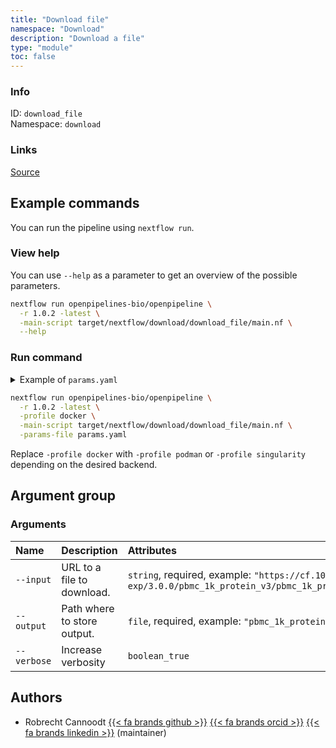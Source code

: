 ```yaml
---
title: "Download file"
namespace: "Download"
description: "Download a file"
type: "module"
toc: false
---
```


::: {.column-margin}

### Info

ID: `download_file`  
Namespace: `download`

### Links
[Source](https://github.com/openpipelines-bio/openpipeline/blob/1.0.2/src/download/download_file/config.vsh.yaml){.btn-action .btn-sm .btn-info .btn role="button"}

:::



## Example commands

You can run the pipeline using `nextflow run`.

### View help

You can use `--help` as a parameter to get an overview of the possible parameters.

```bash
nextflow run openpipelines-bio/openpipeline \
  -r 1.0.2 -latest \
  -main-script target/nextflow/download/download_file/main.nf \
  --help
```

### Run command

<details>
<summary>Example of `params.yaml`</summary>
```yaml
# Arguments
input: # please fill in - example: "https://cf.10xgenomics.com/samples/cell-exp/3.0.0/pbmc_1k_protein_v3/pbmc_1k_protein_v3_raw_feature_bc_matrix.h5"
# output: "$id.$key.output.h5"
verbose: false

# Nextflow input-output arguments
publish_dir: # please fill in - example: "output/"
# param_list: "my_params.yaml"
```
</details>

```bash
nextflow run openpipelines-bio/openpipeline \
  -r 1.0.2 -latest \
  -profile docker \
  -main-script target/nextflow/download/download_file/main.nf \
  -params-file params.yaml
```

:::{.callout-note}
Replace `-profile docker` with `-profile podman` or `-profile singularity` depending on the desired backend.
:::

## Argument group

### Arguments

|Name        |Description                 |Attributes                                                                                                                                        |
|:----------|:--------------------------------------------------|:--------------------|
|`--input`   |URL to a file to download.  |`string`, required, example: `"https://cf.10xgenomics.com/samples/cell-exp/3.0.0/pbmc_1k_protein_v3/pbmc_1k_protein_v3_raw_feature_bc_matrix.h5"` |
|`--output`  |Path where to store output. |`file`, required, example: `"pbmc_1k_protein_v3_raw_feature_bc_matrix.h5"`                                                                        |
|`--verbose` |Increase verbosity          |`boolean_true`                                                                                                                                    |

## Authors


  * Robrecht Cannoodt [{{< fa brands github >}}](https://github.com/rcannood) [{{< fa brands orcid >}}](https://orcid.org/0000-0003-3641-729X) [{{< fa brands linkedin >}}](https://linkedin.com/in/robrechtcannoodt) (maintainer)

